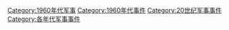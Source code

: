 [[Category:1960年代军事|Category:1960年代军事]]
[[Category:1960年代事件|Category:1960年代事件]]
[[Category:20世纪军事事件|Category:20世纪军事事件]]
[[Category:各年代军事事件|Category:各年代军事事件]]